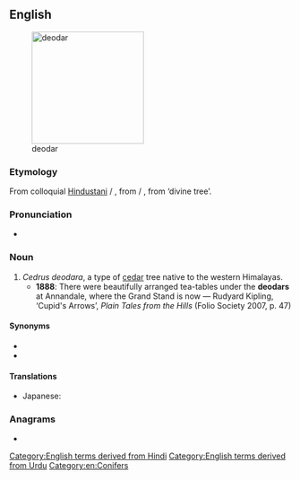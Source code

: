 ==English==
[[File:Cedrus deodara Manali 2.jpg|thumb|right|200px|deodar]]

===Etymology===
From colloquial [[w:Hindustani|Hindustani]] {{m|hi|देओदार}} / {{m|ur|دیودار|tr=de'o-dār}}, from {{m|hi|देवदारु}} / {{m|ur|دیودار|tr=dev-dāru}}, from {{etyl|sa|en}} {{m|sa|देवदारु|tr=deva-dāru}} ‘divine tree’.

===Pronunciation===
* {{IPA|/ˈdiːəʊdɑː/|lang=en}}

===Noun===
{{en-noun}}

# ''Cedrus deodara'', a type of [[cedar]] tree native to the western Himalayas.
#* '''1888''': There were beautifully arranged tea-tables under the '''deodars''' at Annandale, where the Grand Stand is now — Rudyard Kipling, ‘Cupid's Arrows’, ''Plain Tales from the Hills'' (Folio Society 2007, p. 47)

====Synonyms====
* {{l|en|deodar cedar}}
* {{l|en|Himalayan cedar}}

====Translations====
{{trans-top|''Cedrus deodara''}}
* Japanese: {{t|ja|ヒマラヤ杉|tr=ヒマラヤスギ, himarayasugi|sc=Jpan}}
{{trans-mid}}
{{trans-bottom}}

===Anagrams===
* {{anagrams|en|adored|roaded}}

[[Category:English terms derived from Hindi]]
[[Category:English terms derived from Urdu]]
[[Category:en:Conifers]]